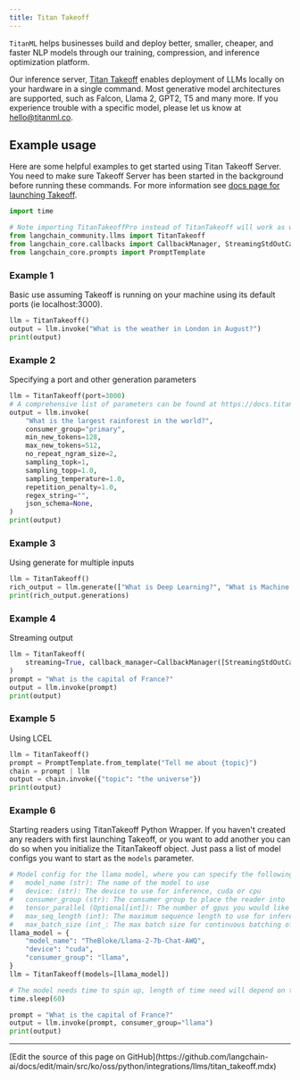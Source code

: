```yaml
---
title: Titan Takeoff
---
```


`TitanML` helps businesses build and deploy better, smaller, cheaper, and faster NLP models through our training, compression, and inference optimization platform.

Our inference server, [Titan Takeoff](https://docs.titanml.co/docs/intro) enables deployment of LLMs locally on your hardware in a single command. Most generative model architectures are supported, such as Falcon, Llama 2, GPT2, T5 and many more. If you experience trouble with a specific model, please let us know at [hello@titanml.co](mailto:hello@titanml.co).

## Example usage

Here are some helpful examples to get started using Titan Takeoff Server. You need to make sure Takeoff Server has been started in the background before running these commands. For more information see [docs page for launching Takeoff](https://docs.titanml.co/docs/Docs/launching/).

```python
import time

# Note importing TitanTakeoffPro instead of TitanTakeoff will work as well both use same object under the hood
from langchain_community.llms import TitanTakeoff
from langchain_core.callbacks import CallbackManager, StreamingStdOutCallbackHandler
from langchain_core.prompts import PromptTemplate
```

### Example 1

Basic use assuming Takeoff is running on your machine using its default ports (ie localhost:3000).

```python
llm = TitanTakeoff()
output = llm.invoke("What is the weather in London in August?")
print(output)
```

### Example 2

Specifying a port and other generation parameters

```python
llm = TitanTakeoff(port=3000)
# A comprehensive list of parameters can be found at https://docs.titanml.co/docs/next/apis/Takeoff%20inference_REST_API/generate#request
output = llm.invoke(
    "What is the largest rainforest in the world?",
    consumer_group="primary",
    min_new_tokens=128,
    max_new_tokens=512,
    no_repeat_ngram_size=2,
    sampling_topk=1,
    sampling_topp=1.0,
    sampling_temperature=1.0,
    repetition_penalty=1.0,
    regex_string="",
    json_schema=None,
)
print(output)
```

### Example 3

Using generate for multiple inputs

```python
llm = TitanTakeoff()
rich_output = llm.generate(["What is Deep Learning?", "What is Machine Learning?"])
print(rich_output.generations)
```

### Example 4

Streaming output

```python
llm = TitanTakeoff(
    streaming=True, callback_manager=CallbackManager([StreamingStdOutCallbackHandler()])
)
prompt = "What is the capital of France?"
output = llm.invoke(prompt)
print(output)
```

### Example 5

Using LCEL

```python
llm = TitanTakeoff()
prompt = PromptTemplate.from_template("Tell me about {topic}")
chain = prompt | llm
output = chain.invoke({"topic": "the universe"})
print(output)
```

### Example 6

Starting readers using TitanTakeoff Python Wrapper. If you haven't created any readers with first launching Takeoff, or you want to add another you can do so when you initialize the TitanTakeoff object. Just pass a list of model configs you want to start as the `models` parameter.

```python
# Model config for the llama model, where you can specify the following parameters:
#   model_name (str): The name of the model to use
#   device: (str): The device to use for inference, cuda or cpu
#   consumer_group (str): The consumer group to place the reader into
#   tensor_parallel (Optional[int]): The number of gpus you would like your model to be split across
#   max_seq_length (int): The maximum sequence length to use for inference, defaults to 512
#   max_batch_size (int_: The max batch size for continuous batching of requests
llama_model = {
    "model_name": "TheBloke/Llama-2-7b-Chat-AWQ",
    "device": "cuda",
    "consumer_group": "llama",
}
llm = TitanTakeoff(models=[llama_model])

# The model needs time to spin up, length of time need will depend on the size of model and your network connection speed
time.sleep(60)

prompt = "What is the capital of France?"
output = llm.invoke(prompt, consumer_group="llama")
print(output)
```

---

<Callout icon="pen-to-square" iconType="regular">
  [Edit the source of this page on GitHub](https://github.com/langchain-ai/docs/edit/main/src/ko/oss/python/integrations/llms/titan_takeoff.mdx)
</Callout>
